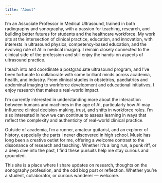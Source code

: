 ```yaml
---
title: "About"
---
```


I'm an Associate Professor in Medical Ultrasound, trained in both radiography and sonography, with a passion for teaching, research, and building better futures for students and the healthcare workforce. My work sits at the intersection of clinical practice, education, and innovation, with interests in ultrasound physics, competency-based education, and the evolving role of AI in medical imaging. I remain closely connected to the clinical side of the profession and still enjoy the hands-on aspects of ultrasound practice.

I teach into and coordinate a postgraduate ultrasound program, and I’ve been fortunate to collaborate with some brilliant minds across academia, health, and industry. From clinical studies in obstetrics, paediatrics and abdominal imaging to workforce development and educational initiatives, I enjoy research that makes a real-world impact.

I’m currently interested in understanding more about the interaction between humans and machines in the age of AI, particularly how AI may influence clinical decision-making, trust, and shifts in workforce roles. I’m also interested in how we can continue to assess learning in ways that reflect the complexity and authenticity of real-world clinical practice.

Outside of academia, I’m a runner, amateur guitarist, and an explorer of history, especially the parts I never discovered in high school. Music has long been a creative outlet for me, offering a welcome contrast to the dissonance of research and teaching. Whether it’s a long run, a punk riff, or a deep dive into the past, I find these pursuits help me stay curious and grounded.

This site is a place where I share updates on research, thoughts on the sonography profession, and the odd blog post or reflection. Whether you're a student, collaborator, or curious wanderer — welcome.
